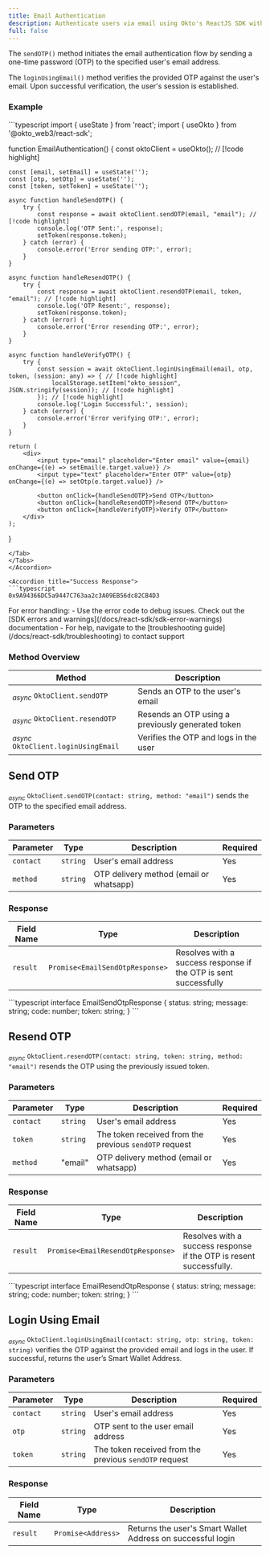 ```yaml
---
title: Email Authentication
description: Authenticate users via email using Okto's ReactJS SDK with sendOTP, resendOTP, and loginUsingEmail methods for secure, token-based session management.
full: false
---
```




The `sendOTP()` method initiates the email authentication flow by sending a one-time password (OTP) to the specified user's email address.

The `loginUsingEmail()` method verifies the provided OTP against the user's email. Upon successful verification, the user's session is established.

### Example

<Accordions defaultValue="Usage">
<Accordion title="Usage">
<Tabs items={['TypeScript']}>
<Tab value="TypeScript">
```typescript
import { useState } from 'react';
import { useOkto } from '@okto_web3/react-sdk';

function EmailAuthentication() {
    const oktoClient = useOkto(); // [!code highlight]

    const [email, setEmail] = useState('');
    const [otp, setOtp] = useState('');
    const [token, setToken] = useState('');

    async function handleSendOTP() {
        try {
            const response = await oktoClient.sendOTP(email, "email"); // [!code highlight]
            console.log('OTP Sent:', response);
            setToken(response.token);
        } catch (error) {
            console.error('Error sending OTP:', error);
        }
    }

    async function handleResendOTP() {
        try {
            const response = await oktoClient.resendOTP(email, token, "email"); // [!code highlight]
            console.log('OTP Resent:', response);
            setToken(response.token);
        } catch (error) {
            console.error('Error resending OTP:', error);
        }
    }

    async function handleVerifyOTP() {
        try {
            const session = await oktoClient.loginUsingEmail(email, otp, token, (session: any) => { // [!code highlight]
                localStorage.setItem("okto_session", JSON.stringify(session)); // [!code highlight]
            }); // [!code highlight]
            console.log('Login Successful:', session);
        } catch (error) {
            console.error('Error verifying OTP:', error);
        }
    }

    return (
        <div>
            <input type="email" placeholder="Enter email" value={email} onChange={(e) => setEmail(e.target.value)} />
            <input type="text" placeholder="Enter OTP" value={otp} onChange={(e) => setOtp(e.target.value)} />

            <button onClick={handleSendOTP}>Send OTP</button>
            <button onClick={handleResendOTP}>Resend OTP</button>
            <button onClick={handleVerifyOTP}>Verify OTP</button>
        </div>
    );
}

```
</Tab>
</Tabs>
</Accordion>

<Accordion title="Success Response">
```typescript
0x9A94366DC5a9447C763aa2c3A09EB56dc82CB4D3
```
</Accordion>
</Accordions>

<Callout title="Note" type="info">
For error handling:
- Use the error code to debug issues. Check out the [SDK errors and warnings](/docs/react-sdk/sdk-error-warnings) documentation
- For help, navigate to the [troubleshooting guide](/docs/react-sdk/troubleshooting) to contact support
</Callout>

### Method Overview

| Method | Description |
|---------|-------------|
| <sub><i>async</i></sub> `OktoClient.sendOTP` | Sends an OTP to the user's email |
| <sub><i>async</i></sub> `OktoClient.resendOTP` | Resends an OTP using a previously generated token |
| <sub><i>async</i></sub> `OktoClient.loginUsingEmail` | Verifies the OTP and logs in the user |

<div className="method-box">

## Send OTP

<sub><i>async</i></sub> `OktoClient.sendOTP(contact: string, method: "email")` sends the OTP to the specified email address.

### Parameters

| Parameter | Type | Description | Required |
|-----------|------|-------------|----------|
| `contact` | `string` | User's email address | Yes |
| `method` | `string` | OTP delivery method (email or whatsapp) | Yes |

### Response

<Callout title="Success Response">

| Field Name | Type | Description |
|------------|------|-------------|
| `result` | `Promise<EmailSendOtpResponse>` | Resolves with a success response if the OTP is sent successfully |

<Accordions>
    <Accordion title="Response Type">
        ```typescript
        interface EmailSendOtpResponse {
            status: string;
            message: string;
            code: number;
            token: string;
        }
        ```
    </Accordion>
</Accordions>

</Callout>

## Resend OTP

<sub><i>async</i></sub> `OktoClient.resendOTP(contact: string, token: string, method: "email")` resends the OTP using the previously issued token. 

### Parameters

| Parameter | Type | Description | Required |
|-----------|------|-------------|----------|
| `contact` | `string` | User's email address | Yes |
| `token` | `string` | The token received from the previous `sendOTP` request | Yes |
| `method` | "email" | OTP delivery method (email or whatsapp) | Yes |

### Response

<Callout title="Success Response">

| Field Name | Type | Description |
|------------|------|-------------|
| `result` | `Promise<EmailResendOtpResponse>` | Resolves with a success response if the OTP is resent successfully. |

<Accordions>
    <Accordion title="Response Type">
        ```typescript
        interface EmailResendOtpResponse {
            status: string;
            message: string;
            code: number;
            token: string;
        }
        ```
    </Accordion>
</Accordions>

</Callout>

## Login Using Email

<sub><i>async</i></sub> `OktoClient.loginUsingEmail(contact: string, otp: string, token: string)` verifies the OTP against the provided email and logs in the user. If successful, returns the user’s Smart Wallet Address.

### Parameters

| Parameter | Type | Description | Required |
|-----------|------|-------------|----------|
| `contact` | `string` | User's email address | Yes |
| `otp` | `string` | OTP sent to the user email address | Yes |
| `token` | `string` | The token received from the previous `sendOTP` request | Yes |

### Response

<Callout title="Success Response">

| Field Name | Type | Description |
|------------|------|-------------|
| `result` | `Promise<Address>` | Returns the user's Smart Wallet Address on successful login |

</Callout>

</div>
